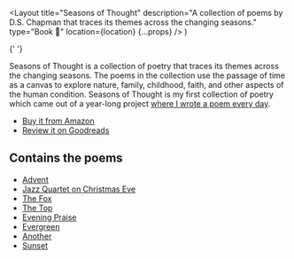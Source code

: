   <Layout
    title="Seasons of Thought"
    description="A collection of poems by D.S. Chapman that traces its themes across the changing seasons."
    type="Book 📖"
    location={location}
    {...props}
  />
)

<BookCard />{' '}

Seasons of Thought is a collection of poetry that traces its themes across the changing seasons. The poems in the collection use the passage of time as a canvas to explore nature, family, childhood, faith, and other aspects of the human condition. Seasons of Thought is my first collection of poetry which came out of a year-long project [where I wrote a poem every day](/articles/on-writing-poems-daily).

- [Buy it from Amazon](https://www.amazon.com/Seasons-Thought-D-S-Chapman/dp/0578504359)
- [Review it on Goodreads](https://www.goodreads.com/book/show/46134618-seasons-of-thought)

## Contains the poems

- [Advent](/poetry/seasons-of-thought/advent)
- [Jazz Quartet on Christmas Eve](/poetry/seasons-of-thought/jazz-quartet-on-christmas-eve)
- [The Fox](/poetry/seasons-of-thought/the-fox)
- [The Top](/poetry/seasons-of-thought/the-top)
- [Evening Praise](/poetry/seasons-of-thought/evening-praise)
- [Evergreen](/poetry/seasons-of-thought/evergreen)
- [Another](/poetry/seasons-of-thought/another)
- [Sunset](/poetry/seasons-of-thought/sunset)
